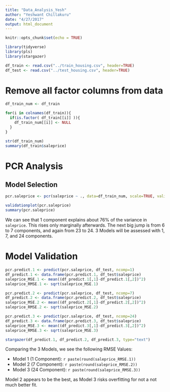 ---
title: "Data_Analysis_Yesh"
author: "Yeshwant Chillakuru"
date: "4/27/2017"
output: html_document
---

```{r setup, include=FALSE}
knitr::opts_chunk$set(echo = TRUE)
```

```{r loadData, message=FALSE}
library(tidyverse)
library(pls)
library(stargazer)

df_train <- read.csv("../train_housing.csv", header=TRUE)
df_test <- read.csv("../test_housing.csv", header=TRUE)
```

# Remove all factor columns from data
```{r factordrop}
df_train_num <- df_train

for(i in colnames(df_train)){
  if(is.factor( df_train[[i]] )){
    df_train_num[[i]] <- NULL
  }
}

str(df_train_num)
summary(df_train$saleprice)
```


# PCR Analysis

## Model Selection
```{r pcr1}

pcr.saleprice <- pcr(saleprice ~ ., data=df_train_num, scale=TRUE, validation="CV")

validationplot(pcr.saleprice)
summary(pcr.saleprice)
```

We can see that 1 component explains about 76% of the variance in `saleprice`. This rises only marginally afterwards. The next big jump is from 6 to 7 components, and again from 23 to 24. 3 Models will be assessed with 1, 7, and 24 components.

# Model Validation
```{r modelvaldiation}

pcr.predict.1 <- predict(pcr.saleprice, df_test, ncomp=1)
df_predict.1 <- data.frame(pcr.predict.1, df_test$saleprice)
saleprice_MSE.1 <- mean((df_predict.1[,1]-df_predict.1[,2])^2)
saleprice_RMSE.1 <- sqrt(saleprice_MSE.1)

pcr.predict.2 <- predict(pcr.saleprice, df_test, ncomp=7)
df_predict.2 <- data.frame(pcr.predict.2, df_test$saleprice)
saleprice_MSE.2 <- mean((df_predict.2[,1]-df_predict.2[,2])^2)
saleprice_RMSE.2 <- sqrt(saleprice_MSE.2)

pcr.predict.3 <- predict(pcr.saleprice, df_test, ncomp=24)
df_predict.3 <- data.frame(pcr.predict.3, df_test$saleprice)
saleprice_MSE.3 <- mean((df_predict.3[,1]-df_predict.3[,2])^2)
saleprice_RMSE.3 <- sqrt(saleprice_MSE.3)

stargazer(df_predict.1, df_predict.2, df_predict.3, type="text")
```

Comparing the 3 Models, we see the following RMSE Values:

  * Model 1 (1 Component): `r paste(round(saleprice_RMSE.1))`
  * Model 2 (7 Component): `r paste(round(saleprice_RMSE.2))`
  * Model 3 (24 Component): `r paste(round(saleprice_RMSE.3))`

Model 2 appears to be the best, as Model 3 risks overfitting for not a not much better fit.















